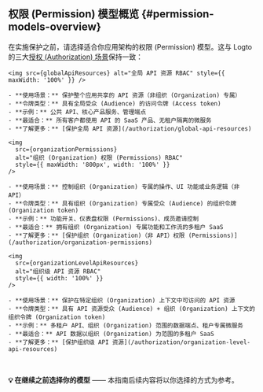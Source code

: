 
## 权限 (Permission) 模型概览 \{#permission-models-overview}

在实施保护之前，请选择适合你应用架构的权限 (Permission) 模型。这与 Logto 的三大[授权 (Authorization) 场景](/authorization#authorization-scenarios)保持一致：

<Tabs groupId="permission-models">
  <TabItem value="global-api-resources" label="全局 API 资源">

    <img src={globalApiResources} alt="全局 API 资源 RBAC" style={{ maxWidth: '100%' }} />

    - **使用场景：** 保护整个应用共享的 API 资源（非组织 (Organization) 专属）
    - **令牌类型：** 具有全局受众 (Audience) 的访问令牌 (Access token)
    - **示例：** 公共 API、核心产品服务、管理端点
    - **最适合：** 所有客户都使用 API 的 SaaS 产品、无租户隔离的微服务
    - **了解更多：** [保护全局 API 资源](/authorization/global-api-resources)

  </TabItem>
  <TabItem value="organization-permissions" label="组织 (Organization)（非 API）权限 (Permissions)">

    <img
      src={organizationPermissions}
      alt="组织 (Organization) 权限 (Permissions) RBAC"
      style={{ maxWidth: '800px', width: '100%' }}
    />

    - **使用场景：** 控制组织 (Organization) 专属的操作、UI 功能或业务逻辑（非 API）
    - **令牌类型：** 具有组织 (Organization) 专属受众 (Audience) 的组织令牌 (Organization token)
    - **示例：** 功能开关、仪表盘权限 (Permissions)、成员邀请控制
    - **最适合：** 拥有组织 (Organization) 专属功能和工作流的多租户 SaaS
    - **了解更多：** [保护组织 (Organization)（非 API）权限 (Permissions)](/authorization/organization-permissions)

  </TabItem>
  <TabItem value="organization-level-api-resources" label="组织级 API 资源">

    <img
      src={organizationLevelApiResources}
      alt="组织级 API 资源 RBAC"
      style={{ width: '100%' }}
    />

    - **使用场景：** 保护在特定组织 (Organization) 上下文中可访问的 API 资源
    - **令牌类型：** 具有 API 资源受众 (Audience) + 组织 (Organization) 上下文的组织令牌 (Organization token)
    - **示例：** 多租户 API、组织 (Organization) 范围的数据端点、租户专属微服务
    - **最适合：** API 数据以组织 (Organization) 为范围的多租户 SaaS
    - **了解更多：** [保护组织级 API 资源](/authorization/organization-level-api-resources)

  </TabItem>
</Tabs>

<br />

**💡 在继续之前选择你的模型** —— 本指南后续内容将以你选择的方式为参考。
